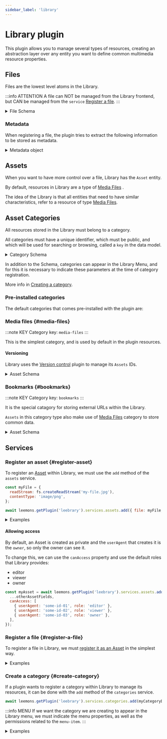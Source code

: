 ```yaml
---
sidebar_label: 'library'
---
```


# Library plugin

This plugin allows you to manage several types of resources, creating an abstraction layer over any entity you want to define common multimedia resource properties.

## Files

Files are the lowest level atoms in the Library.

:::info ATTENTION
A file can NOT be managed from the Library frontend, but CAN be managed from the `service` [Register a file](#register-a-file).
:::

<details>
  <summary>File Schema</summary>

```ts
// LeebraryFile
{
	name: string, // Required.
	provider: string, // Stores the name of the supplier being used by Library at the time of file registration.
	type: string, // Stores the mime-type of the file.
	extension: string, // Stores the file extension. E.g. docx, xls, jpg, etc.
	metadata: MetadataObject, // Stores the metadata obtained from the file.
}
```

</details>

### Metadata

When registering a file, the plugin tries to extract the following information to be stored as metadata.

<details>
  <summary>Metadata object</summary>

```ts
// MetadataObject
{
	format: string, // Indicates the file format. E.g. PNG, DOCX, MOV
	words: number, // For file types that support it. E.g. DOCX, TXT
	duration: number, // Retrieves the duration of the file when they are video or audio.
	revision: number, // Retrieves the revision of the file in case it supports it. E.g. Office files that support it.
	pages: number, // Retrieves the number of pages for those files that support it. E.g. DOC, ODF, etc
	slides: number, // Returns the number of slides for files that support it. E.g. PPT, etc
	spreadsheets: number, // Indicates the number of spreadsheets. E.g. XLS, etc
	books: number, //
	height: number, // Image height, for image file type
	width: number, // Image width, for image file type
	bitrate: number, // Gets the bitrate, for video and audio files
}
```

</details>

## Assets

When you want to have more control over a file, Library has the `Asset` entity.

By default, resources in Library are a type of [Media Files](#media-files) .

The idea of the Library is that all entities that need to have similar characteristics, refer to a resource of type [Media Files](#media-files).

## Asset Categories

All resources stored in the Library must belong to a category.

All categories must have a unique identifier, which must be public, and which will be used for searching or browsing, called a `key` in the data model.

<details>
  <summary>Category Schema</summary>

```ts
// LeebraryCategory
{
	key: string, // Required. Unique identifier set by the plugin that registers the category
	pluginOwner: string, // Required.  Defaults to the same Library plugin. Defaults to "plugins.leebrary".
	provider: string, // Required. Indicates the name of the logic provider for this category. Defaults to "leebrary".
	creatable: boolean, // Indicates whether the category allows "creating" resources from the frontend. Defaults to FALSE
	duplicable: boolean', // Indicates whether the category allows "mirroring" of resources from the frontend. Defaults to FALSE
	listCardComponent: string, // Optional. Indicates the path of a custom Card component to show in the list.
  detailComponent: string, // Optional. Indicates the path of a custom Card detail component.
}
```

</details>

In addition to the Schema, categories can appear in the Library Menu, and for this it is necessary to indicate these parameters at the time of category registration.

More info in [Creating a category](#create-category).

### Pre-installed categories

The default categories that comes pre-installed with the plugin are:

### Media files {#media-files}

:::note KEY
Category key: `media-files`
:::

This is the simplest category, and is used by default in the plugin resources.

#### Versioning

Library uses the [Version control](..) plugin to manage its `Assets` IDs.

<details>
  <summary>Asset Schema</summary>

```ts
// Asset
{
  id: CurrentVersion.id, // ID generated by the version control plugin
  name: string, // Required
  tagline: string, // Tagline or Subtitle
  description: string,
  color: string, // Hex color
  cover: LeebraryFile, // File object
  public: boolean, // Indicates whether the resource is visible to all platform users. Defaults to FALSE
  category: LeebraryCategory, // Category object. Defaults to key "media-files"
  indexable: boolean, // Indicates whether or not the resource is visible to searches, listings, etc. in the frontend. Defaults to TRUE
}
```

</details>

### Bookmarks {#bookmarks}

:::note KEY
Category key: `bookmarks`
:::

It is the special catagory for storing external URLs within the Library.

`Assets` in this category type also make use of [Media Files](#media-files) category to store common data.

<details>
  <summary>Asset Schema</summary>

```ts
{
  id: UUID, // Autogenerated
  asset: Asset.CurrentVersion.id, // Refers to the ID of the resource "media-file".
  url: string,
  icon: LeebraryFile, // File Object
}
```

</details>

## Services

### Register an asset {#register-asset}

To register an [Asset](#assets) within Library, we must use the `add` method of the `assets` service.

```js
const myFile = {
  readStream: fs.createReadStream('my-file.jpg'),
  contentType: 'image/png',
};

await leemons.getPlugin('leebrary').services.assets.add({ file: myFile, name: 'my-new-file' });
```

<details>
  <summary>Examples</summary>

Suppose we want to upload and register a resource from a form:

```js
// This data comes directly from the file upload in the form.
const fileFromTempPath = {
  path: 'my-file.docx',
  type: 'application/msword',
};

// The cover comes from a Library image
const coverFromFile = 'other-file-id';
```

Then we simply call the service method with the option we need:

```js
const myAsset = await leemons.getPlugin('leebrary').services.assets.add(
  {
    file: fileFromTempPath,
    cover: coverFromFile,
    color: '#FABADA',
    name: 'This is the title card', // Required
    description: 'This is my awesome file',
    tags: ['awesome', 'leemons'],
    category: 'my-category-key',
    tagline: 'This is the subtitle',
    // Optional fields
    indexable: true, // To make the resource visible in Library. Defaults to TRUE
    public: false, // If we want to restrict access through permissions. Defaults to FALSE
  },
  {
    userSession,
    transacting,
  }
);
```

</details>

#### Allowing access

By default, an Asset is created as private and the `userAgent` that creates it is the `owner`, so only the owner can see it.

To change this, we can use the `canAccess` property and use the default roles that Library provides:

- editor
- viewer
- owner

```js
const myAsset = await leemons.getPlugin('leebrary').services.assets.add({
  ...otherAssetFields,
  canAccess: [
    { userAgent: 'some-id-01', role: 'editor' },
    { userAgent: 'some-id-02', role: 'viewer' },
    { userAgent: 'some-id-03', role: 'owner' },
  ],
});
```

### Register a file {#register-a-file}

To register a file in Library, we must [register it as an Asset](#register-asset) in the simplest way.

<details>
  <summary>Examples</summary>

We want to upload and register a file. There are 4 options to prepare a file:

```js
const fs = require('fs');

// Option 1
const fileFromStream = {
	readStream: fs.createReadStream('my-file.jpg'),
	contentType: 'image/png'
};

// Option 2
const fileFromPath = {
	path: 'my-file.jpg',
	type: 'image/png'
};

// Option 3
const fileFromUrl = 'https://my-domain.com/my-file.jpg';

// Option 4
const fileFromOtherFile = 'other-file-id':

```

Then we simply call the service method with the option we need:

```js
const assetService = leemons.getPlugin('leebrary').services.assets;
const myAsset = await assetService.add(
  {
    file: fileFromStream || fileFromPath || fileFromUrl || fileFromOtherFile,
    name: 'my-new-file',
    // Optional as appropriate
    indexable: false, // In case we do not want it to be listed in Library.
    public: true, // If we want all users to have access to it
  },
  {
    userSession,
    transacting,
  }
);
```

</details>

### Create a category {#create-category}

If a plugin wants to register a category within Library to manage its resources, it can be done with the `add` method of the `categories` service.

```js
await leemons.getPlugin('leebrary').services.categories.add(myCategoryData);
```

:::info MENU
If we want the category we are creating to appear in the Library menu, we must indicate the menu properties, as well as the permissions related to the `menu-item`.
:::

<details>
  <summary>Examples</summary>

Let's create a category with the following data:

```jsx
const myCategoryData = {
  // Category properties
  key: 'my-awesome-category',
  creatable: true,
  createUrl: '/private/my-plugin/create',
  provider: 'leebrary',

  // Menu properties
  menu: {
    item: {
      iconSvg: '/public/my-plugin/category-icon.svg',
      activeIconSvg: '/public/my-plugin/category-icon_active.svg',
      label: {
        en: 'My awesome category',
        es: 'Mi increíble categoría',
      },
    },
    permissions: [
      {
        permissionName: 'plugin.my-plugin.my-permission',
        actionNames: ['view', 'update', 'create', 'delete', 'admin'],
      },
    ],
  },

  // Frontend config
  // Paths must be realtive to plugin's frontend "src/widgets/leebrary"
  listCardComponent: 'path/to/my/card-component',
  detailComponent: 'path/to/my/detail-component',
};
```

</details>
